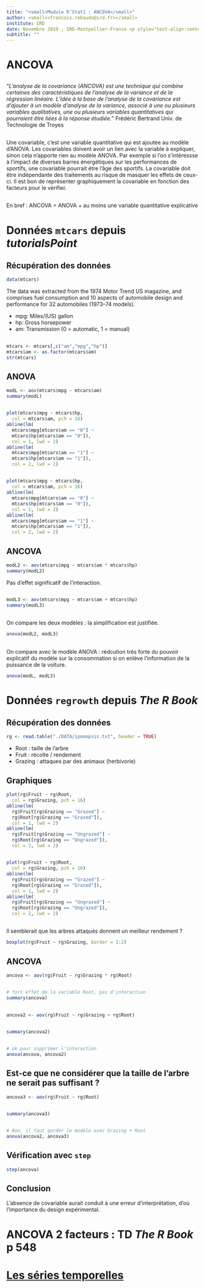 ---
title: "<small>Module R’Stat1 : ANCOVA</small>"
author: <small><francois.rebaudo@ird.fr></small>
institute: IRD
date: Novembre 2019 ; IRD-Montpellier-France <p style="text-align:center"><small>CC BY-NC-ND 3.0</small></p>
subtitle: ""
---

# ANCOVA {data-background=#273142}

## 

"*L’analyse de la covariance (ANCOVA) est une technique qui combine certaines des caractéristiques de l’analyse de la variance et de la régression linéaire.*
*L’idée à la base de l’analyse de la covariance est d’ajouter à un modèle d’analyse de la variance, associé à une ou plusieurs variables qualitatives, une ou plusieurs variables quantitatives qui pourraient être liées à la réponse étudiée.*" Frédéric Bertrand Univ. de Technologie de Troyes

## 

Une covariable, c'est une variable quantitative qui est ajoutée au modèle d'ANOVA. Les covariables doivent avoir un lien avec la variable à expliquer, sinon cela n'apporte rien au modèle ANOVA. Par exemple si l'on s'intéressse à l'impact de diverses barres énergétiques sur les performances de sportifs, une covariable pourrait être l'âge des sportifs. La covariable doit être indépendante des traitements au risque de masquer les effets de ceux-ci. Il est bon de représenter graphiquement la covariable en fonction des facteurs pour le vérifier.

## 

En bref : ANCOVA = ANOVA + au moins une variable quantitative explicative

# Données `mtcars` depuis *tutorialsPoint* {data-background=#273142}

## Récupération des données

```{r}
data(mtcars)
```

The data was extracted from the 1974 Motor Trend US magazine, and comprises fuel consumption and 10 aspects of automobile design and performance for 32 automobiles (1973–74 models).

* mpg: Miles/(US) gallon
* hp: Gross horsepower
* am: Transmission (0 = automatic, 1 = manual)

##

```{r}
mtcars <- mtcars[,c("am","mpg","hp")]
mtcars$am <- as.factor(mtcars$am)
str(mtcars)
```

## ANOVA

```{r}
modL <- aov(mtcars$mpg ~ mtcars$am)
summary(modL)
```

## 

```{r, eval = FALSE}
plot(mtcars$mpg ~ mtcars$hp, 
  col = mtcars$am, pch = 16)
abline(lm(
  mtcars$mpg[mtcars$am == "0"] ~
  mtcars$hp[mtcars$am == "0"]), 
  col = 1, lwd = 2)
abline(lm(
  mtcars$mpg[mtcars$am == "1"] ~
  mtcars$hp[mtcars$am == "1"]), 
  col = 2, lwd = 2)
```

## 

```{r, echo = FALSE, fig.width=10, fig.height=6}
plot(mtcars$mpg ~ mtcars$hp, 
  col = mtcars$am, pch = 16)
abline(lm(
  mtcars$mpg[mtcars$am == "0"] ~
  mtcars$hp[mtcars$am == "0"]), 
  col = 1, lwd = 2)
abline(lm(
  mtcars$mpg[mtcars$am == "1"] ~
  mtcars$hp[mtcars$am == "1"]), 
  col = 2, lwd = 2)
```

## ANCOVA

```{r}
modL2 <- aov(mtcars$mpg ~ mtcars$am * mtcars$hp)
summary(modL2)
```

Pas d'effet significatif de l'interaction.

##

```{r}
modL3 <- aov(mtcars$mpg ~ mtcars$am + mtcars$hp)
summary(modL3)
```

##

On compare les deux modèles : la simplification est justifiée.

```{r}
anova(modL2, modL3)
```

##

On compare avec le modèle ANOVA : rédcution très forte du pouvoir explicatif du modèle sur la consommation si on enlève l'information de la puissance de la voiture. 

```{r}
anova(modL, modL3)
```
 
# Données `regrowth` depuis *The R Book* {data-background=#273142}

## Récupération des données

```{r}
rg <- read.table("./DATA/ipomopsis.txt", header = TRUE)
```

* Root : taille de l'arbre
* Fruit : récolte / rendement
* Grazing : attaques par des animaux (herbivorie)

## Graphiques

```{r, eval = FALSE}
plot(rg$Fruit ~ rg$Root, 
  col = rg$Grazing, pch = 16)
abline(lm(
  rg$Fruit[rg$Grazing == "Grazed"] ~
  rg$Root[rg$Grazing == "Grazed"]), 
  col = 1, lwd = 2)
abline(lm(
  rg$Fruit[rg$Grazing == "Ungrazed"] ~
  rg$Root[rg$Grazing == "Ungrazed"]), 
  col = 2, lwd = 2)
```

## 

```{r, echo = FALSE, fig.width=10, fig.height=6}
plot(rg$Fruit ~ rg$Root, 
  col = rg$Grazing, pch = 16)
abline(lm(
  rg$Fruit[rg$Grazing == "Grazed"] ~
  rg$Root[rg$Grazing == "Grazed"]), 
  col = 1, lwd = 2)
abline(lm(
  rg$Fruit[rg$Grazing == "Ungrazed"] ~
  rg$Root[rg$Grazing == "Ungrazed"]), 
  col = 2, lwd = 2)
```

## 

Il semblerait que les arbres attaqués donnent un meilleur rendement ?

```{r, fig.width=4, fig.height=4}
boxplot(rg$Fruit ~ rg$Grazing, border = 1:2)
```

## ANCOVA

```{r}
ancova <- aov(rg$Fruit ~ rg$Grazing * rg$Root)
```

## 

```{r}
# fort effet de la variable Root, pas d'interaction
summary(ancova)
```

## 

```{r}
ancova2 <- aov(rg$Fruit ~ rg$Grazing + rg$Root)
```

## 

```{r}
summary(ancova2)
```

## 

```{r}
# ok pour supprimer l'interaction
anova(ancova, ancova2)
```

## Est-ce que ne considérer que la taille de l'arbre ne serait pas suffisant ?

```{r}
ancova3 <- aov(rg$Fruit ~ rg$Root)
```

## 

```{r}
summary(ancova3)
```

## 

```{r}
# Non, il faut garder le modèle avec Grazing + Root
anova(ancova2, ancova3)
```

## Vérification avec `step`

```{r}
step(ancova)
```

## Conclusion

L'absence de covariable aurait conduit à une erreur d'interprétation, d'où l'importance du design expérimental. 

# ANCOVA 2 facteurs : TD *The R Book* p 548 {data-background=#273142}

# <a href = "R071_ts.html"> Les séries temporelles </a> {data-background=#273142}


